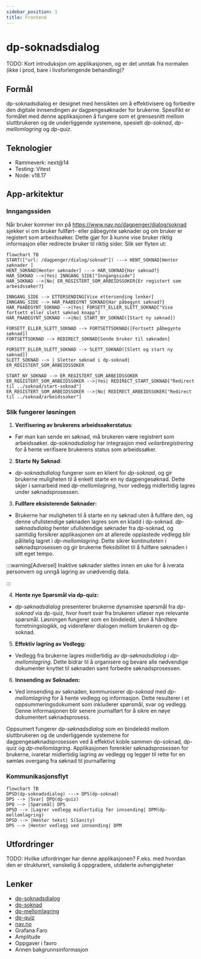 ```yaml
---
sidebar_position: 1
title: Frontend
---
```


# dp-soknadsdialog

TODO: Kort introduksjon om applikasjonen, og er det unntak fra normalen (ikke i prod, bare i livsforlengende behandling)?

## Formål

dp-soknadsdialog er designet med hensikten om å effektivisere og forbedre den digitale innsendingen av dagpengesøknader for brukerne.
Spesifikt er formålet med denne applikasjonen å fungere som et grensesnitt mellom sluttbrukeren og de underliggende systemene,
spesielt _dp-soknad_, _dp-mellomlagring_ og _dp-quiz_.

## Teknologier

- Rammeverk: next@14
- Testing: Vitest
- Node: v18.17

## App-arkitektur

### Inngangssiden

Når bruker kommer inn på https://www.nav.no/dagpenger/dialog/soknad sjekker vi om bruker fullført- eller påbegynte søknader og om bruker er registert som arbeidssøker. Dette gjør for å kunne vise bruker riktig informasjon eller redirecte bruker til riktig sider. Slik ser flyten ut:

```mermaid
flowchart TB
START(["url: /dagpenger/dialog/soknad"]) ---> HENT_SOKNAD[Henter søknader ]
HENT_SOKNAD[Henter søknader] ---> HAR_SOKNAD{Har søknad?}
HAR_SOKNAD -->|Yes| INNGANG_SIDE["Inngangsside"]
HAR_SOKNAD -->|No| ER_REGISTERT_SOM_ARBEIDSSOKER{Er registert som arbeidssøker?}

INNGANG_SIDE --> ETTERSENDING[Vise ettersending lenker]
INNGANG_SIDE --> HAR_PAABEGYNT_SOKNAD{Har påbegynt søknad?}
HAR_PAABEGYNT_SOKNAD -->|Yes| FORSETT_ELLER_SLETT_SOKNAD["Vise fortsett eller slett søknad knapp"]
HAR_PAABEGYNT_SOKNAD -->|No| START_NY_SOKNAD([Start ny søknad])

FORSETT_ELLER_SLETT_SOKNAD --> FORTSETTSOKNAD([Fortsett påbegynte søknad])
FORTSETTSOKNAD --> REDIRECT_SOKNAD[Sende bruker til søknaden]

FORSETT_ELLER_SLETT_SOKNAD --> SLETT_SOKNAD([Slett og start ny søknad])
SLETT_SOKNAD --> | Sletter søknad i dp-soknad| ER_REGISTERT_SOM_ARBEIDSSOKER

START_NY_SOKNAD --> ER_REGISTERT_SOM_ARBEIDSSOKER
ER_REGISTERT_SOM_ARBEIDSSOKER -->|Yes| REDIRECT_START_SOKNAD["Redirect til ../soknad/start-soknad"]
ER_REGISTERT_SOM_ARBEIDSSOKER -->|No| REDIRECT_ARBEIDSSOKER["Redirect til ../soknad/arbeidssoker"]
```

### Slik fungerer løsningen

1. **Verifisering av brukerens arbeidssøkerstatus**:

- Før man kan sende en søknad, må brukeren være registrert som arbeidssøker.
_dp-soknadsdialog_ har integrasjon med _veilarbregistrering_ for å hente verifisere brukerens status som arbeidssøker.

2. **Starte Ny Søknad**:

- _dp-soknadsdialog_ fungerer som en klient for _dp-soknad_, og gir brukerne muligheten til å enkelt starte en ny dagpengesøknad. Dette skjer i samarbeid med _dp-mellomlagring_, hvor vedlegg midlertidig lagres under søknadsprosessen.

3. **Fullføre eksisterende Søknader:**

- Brukerne har muligheten til å starte en ny søknad uten å fullføre den, og denne ufullstendige søknaden lagres som en kladd i dp-soknad. _dp-søknadsdialog_ henter ufullstendige søknader fra dp-soknad, og samtidig forsikrer applikasjonen om at allerede opplastede vedlegg blir pålitelig lagret i _dp-mellomlagring_. Dette sikrer kontinuiteten i søknadsprosessen og gir brukerne fleksibilitet til å fullføre søknaden i sitt eget tempo.

:::warning[Adversel]
Inaktive søknader slettes innen en uke for å iverata personvern og unngå lagring av unødvendig data.

:::

4. **Hente nye Spørsmål via dp-quiz:**

- _dp-søknadsdialog_ presenterer brukerne dynamiske spørsmål fra _dp-soknad_ via dp-quiz, hvor hvert svar fra brukeren utløser nye relevante spørsmål. Løsningen fungerer som en bindeledd, uten å håndtere forretningslogikk, og viderefører dialogen mellom brukeren og dp-soknad.

5. **Effektiv lagring av Vedlegg:**

- Vedlegg fra brukerne lagres midlertidig av _dp-søknadsdialog_ i _dp-mellomlagring_. Dette bidrar til å organisere og bevare alle nødvendige dokumenter knyttet til søknaden samt forbedre søknadsprosessen.

6. **Innsending av Søknaden:**

- Ved innsending av søknaden, kommuniserer _dp-soknad_ med _dp-mellomlagring_ for å hente vedlegg og informasjon. Dette resulterer i et oppsummeringsdokument som inkluderer spørsmål, svar og vedlegg. Denne informasjonen blir senere journalført for å sikre en nøye dokumentert søknadsprosess.

Oppsumert fungerer _dp-søknadsdialog_ som en bindeledd mellom sluttbrukeren og de underliggende systemene for dagpengesøknadsprosessen ved å effektivt koble sammen dp-soknad, dp-quiz og _dp-mellomlagring_.
Applikasjonen forenkler søknadsprosessen for brukerne, ivaretar midlertidig lagring av vedlegg og legger til rette for en sømløs overgang fra søknad til journalføring

### Kommunikasjonsflyt

```mermaid
flowchart TB
DPSD(dp-soknadsdialog) ---> DPS(dp-soknad)
DPS --> |Svar| DPQ(dp-quiz)
DPQ --> |Spørsmål| DPS
DPSD --> |Lagrer vedlegg midlertidig før innsending| DPM(dp-mellomlagring)
DPSD --> |Henter tekst| S(Sanity)
DPS --> |Henter vedlegg ved innsending| DPM
```

## Utfordringer

TODO: Hvilke utfordringer har denne applikasjonen? F.eks. med hvordan den er strukturert, vanskelig å oppgradere, utdaterte avhengigheter

## Lenker

- [dp-soknadsdialog](https://github.com/navikt/dp-soknadsdialog)
- [dp-soknad](https://github.com/navikt/dp-soknad)
- [dp-mellomlagring](https://github.com/navikt/dp-mellomlagring)
- [dp-quiz](https://github.com/navikt/dp-quiz)
- [nav.no](https://www.nav.no/dagpenger/dialog)
- Grafana Faro
- Amplitude
- Oppgaver i favro
- Annen bakgrunnsinformasjon
